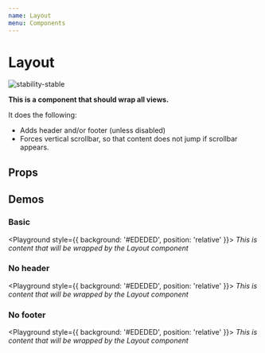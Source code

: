 ```yaml
---
name: Layout
menu: Components
---
```





# Layout

![stability-stable](https://img.shields.io/badge/stability-stable-green.svg)

**This is a component that should wrap all views.**

It does the following:
- Adds header and/or footer (unless disabled)
- Forces vertical scrollbar, so that content does not jump if scrollbar appears.

## Props

<PropsTable of={Layout} />

## Demos

### Basic

<Playground style={{ background: '#EDEDED', position: 'relative' }}>
  <Layout demo callback={console.log} points={3}>
    <em>
      This is content that will be wrapped by the Layout component
    </em>
  </Layout>
</Playground>

### No header

<Playground style={{ background: '#EDEDED', position: 'relative' }}>
  <Layout demo header={false} callback={console.log} points={30}>
    <em>
      This is content that will be wrapped by the Layout component
    </em>
  </Layout>
</Playground>

### No footer

<Playground style={{ background: '#EDEDED', position: 'relative' }}>
  <Layout demo footer={false} callback={console.log} points={150}>
    <em>
      This is content that will be wrapped by the Layout component
    </em>
  </Layout>
</Playground>